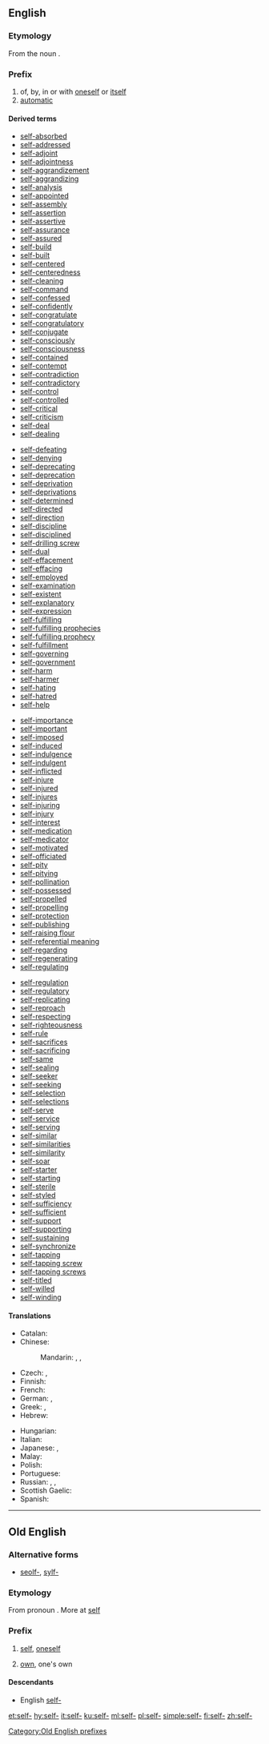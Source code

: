 ==English==

===Etymology===
From the noun {{term|self}}.

===Prefix===
{{en-prefix}}

# of, by, in or with [[oneself]] or [[itself]]
# [[automatic]]

====Derived terms====
{{prefixsee|en}}
{{rel-top4|Derived terms}}
* [[self-absorbed]]
* [[self-addressed]]
* [[self-adjoint]]
* [[self-adjointness]]
* [[self-aggrandizement]]
* [[self-aggrandizing]]
* [[self-analysis]]
* [[self-appointed]]
* [[self-assembly]]
* [[self-assertion]]
* [[self-assertive]]
* [[self-assurance]]
* [[self-assured]]
* [[self-build]]
* [[self-built]]
* [[self-centered]]
* [[self-centeredness]]
* [[self-cleaning]]
* [[self-command]]
* [[self-confessed]]
* [[self-confidently]]
* [[self-congratulate]]
* [[self-congratulatory]]
* [[self-conjugate]]
* [[self-consciously]]
* [[self-consciousness]]
* [[self-contained]]
* [[self-contempt]]
* [[self-contradiction]]
* [[self-contradictory]]
* [[self-control]]
* [[self-controlled]]
* [[self-critical]]
* [[self-criticism]]
* [[self-deal]]
* [[self-dealing]]
{{rel-mid4}}
* [[self-defeating]]
* [[self-denying]]
* [[self-deprecating]]
* [[self-deprecation]]
* [[self-deprivation]]
* [[self-deprivations]]
* [[self-determined]]
* [[self-directed]]
* [[self-direction]]
* [[self-discipline]]
* [[self-disciplined]]
* [[self-drilling screw]]
* [[self-dual]]
* [[self-effacement]]
* [[self-effacing]]
* [[self-employed]]
* [[self-examination]]
* [[self-existent]]
* [[self-explanatory]]
* [[self-expression]]
* [[self-fulfilling]]
* [[self-fulfilling prophecies]]
* [[self-fulfilling prophecy]]
* [[self-fulfillment]]
* [[self-governing]]
* [[self-government]]
* [[self-harm]]
* [[self-harmer]]
* [[self-hating]]
* [[self-hatred]]
* [[self-help]]
{{rel-mid4}}
* [[self-importance]]
* [[self-important]]
* [[self-imposed]]
* [[self-induced]]
* [[self-indulgence]]
* [[self-indulgent]]
* [[self-inflicted]]
* [[self-injure]]
* [[self-injured]]
* [[self-injures]]
* [[self-injuring]]
* [[self-injury]]
* [[self-interest]]
* [[self-medication]]
* [[self-medicator]]
* [[self-motivated]]
* [[self-officiated]]
* [[self-pity]]
* [[self-pitying]]
* [[self-pollination]]
* [[self-possessed]]
* [[self-propelled]]
* [[self-propelling]]
* [[self-protection]]
* [[self-publishing]]
* [[self-raising flour]]
* [[self-referential meaning]]
* [[self-regarding]]
* [[self-regenerating]]
* [[self-regulating]]
{{rel-mid4}}
* [[self-regulation]]
* [[self-regulatory]]
* [[self-replicating]]
* [[self-reproach]]
* [[self-respecting]]
* [[self-righteousness]]
* [[self-rule]]
* [[self-sacrifices]]
* [[self-sacrificing]]
* [[self-same]]
* [[self-sealing]]
* [[self-seeker]]
* [[self-seeking]]
* [[self-selection]]
* [[self-selections]]
* [[self-serve]]
* [[self-service]]
* [[self-serving]]
* [[self-similar]]
* [[self-similarities]]
* [[self-similarity]]
* [[self-soar]]
* [[self-starter]]
* [[self-starting]]
* [[self-sterile]]
* [[self-styled]]
* [[self-sufficiency]]
* [[self-sufficient]]
* [[self-support]]
* [[self-supporting]]
* [[self-sustaining]]
* [[self-synchronize]]
* [[self-tapping]]
* [[self-tapping screw]]
* [[self-tapping screws]]
* [[self-titled]]
* [[self-willed]]
* [[self-winding]]
{{rel-bottom}}

====Translations====
{{trans-top|of, by, in or with oneself or itself}}
* Catalan: {{t|ca|auto-}}
* Chinese:
*: Mandarin: {{t+|cmn|自相|tr=zìxiāng|sc=Hani}}, {{t+|cmn|自己|tr=zìjǐ|sc=Hani}}, {{t+|cmn|自|tr=zì|sc=Hani}}
* Czech: {{t+|cs|sebe-}}, {{t|cs|své-}}
* Finnish: {{t|fi|itse-}}
* French: {{t+|fr|auto-}}
* German: {{t|de|selbst-}}, {{t+|de|auto-}}
* Greek: {{t+|el|αυτο-|tr=afto-}}, {{t|el|αυτό-|tr=aftó-}}
* Hebrew: {{t|he|עצמי|tr=atzmí}}
{{trans-mid}}
* Hungarian: {{t|hu|ön-}}
* Italian: {{t+|it|auto-}}
* Japanese: {{t+|ja|自己|tr=じこ, jiko|sc=Jpan}}, {{t+|ja|自|tr=じ, ji|sc=Jpan}}
* Malay: {{t|ms|swa-}}
* Polish: {{t+|pl|samo-}}
* Portuguese: {{t+|pt|auto-}}
* Russian: {{t|ru|само-|tr=samo-|sc=Cyrl}}, {{t|ru|себе-|tr=sebe-|sc=Cyrl}}, {{t+|ru|авто-|tr=avto-|sc=Cyrl}}
* Scottish Gaelic: {{t|gd|fèin-}}
* Spanish: {{t+|es|auto-}}
{{trans-bottom}}

----

==Old English==

===Alternative forms===
* [[seolf-]], [[sylf-]]

===Etymology===
From pronoun {{term|self|self, seolf|self|lang=ang}}. More at [[self#Old English|self]]

===Prefix===
{{head|ang|prefix|cat=prefixes|head=self-}}

# [[self]], [[oneself]]
#: ''{{term|selfbana||killer of oneself|lang=ang}}''
#: ''{{term|selfcwalu||self-slaughter, suicide|lang=ang}}''
#: ''{{term/t|ang|selfǣta||cannibal}}''
# [[own]], one's own
#: ''{{term/t|ang|selfdōm||independence}}''

====Descendants====
* English [[self-]]

[[Category:Old English prefixes]]

[[et:self-]]
[[hy:self-]]
[[it:self-]]
[[ku:self-]]
[[ml:self-]]
[[pl:self-]]
[[simple:self-]]
[[fi:self-]]
[[zh:self-]]